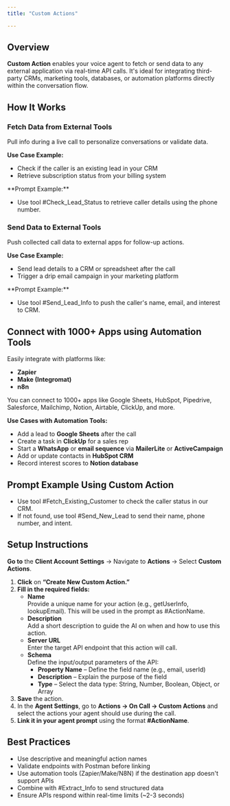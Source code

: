 ```yaml
---
title: "Custom Actions"

---
```


## **Overview**

**Custom Action** enables your voice agent to fetch or send data to any external application via real-time API calls. It's ideal for integrating third-party CRMs, marketing tools, databases, or automation platforms directly within the conversation flow.

## **How It Works**

### **Fetch Data from External Tools**

Pull info during a live call to personalize conversations or validate data.

**Use Case Example:**

- Check if the caller is an existing lead in your CRM
- Retrieve subscription status from your billing system

<Note>
  **Prompt Example:**

  - Use tool #Check_Lead_Status to retrieve caller details using the phone number.
</Note>

### **Send Data to External Tools**

Push collected call data to external apps for follow-up actions.

**Use Case Example:**

- Send lead details to a CRM or spreadsheet after the call
- Trigger a drip email campaign in your marketing platform

<Note>
  **Prompt Example:**

  - Use tool #Send_Lead_Info to push the caller's name, email, and interest to CRM.
</Note>

## **Connect with 1000\+ Apps using Automation Tools**

Easily integrate with platforms like:

- **Zapier**
- **Make (Integromat)**
- **n8n**

You can connect to 1000\+ apps like Google Sheets, HubSpot, Pipedrive, Salesforce, Mailchimp, Notion, Airtable, ClickUp, and more.

**Use Cases with Automation Tools:**

- Add a lead to **Google Sheets** after the call
- Create a task in **ClickUp** for a sales rep
- Start a **WhatsApp** or **email sequence** via **MailerLite** or **ActiveCampaign**
- Add or update contacts in **HubSpot CRM**
- Record interest scores to **Notion database**

## **Prompt Example Using Custom Action**

- Use tool #Fetch_Existing_Customer to check the caller status in our CRM. 
- If not found, use tool #Send_New_Lead to send their name, phone number, and intent.

## **Setup Instructions**

**Go to** the **Client Account Settings** → Navigate to **Actions** → Select **Custom Actions**.

1. **Click** on **“Create New Custom Action.”**
2. **Fill in the required fields:**
   - **Name**\
     Provide a unique name for your action (e.g., getUserInfo, lookupEmail). This will be used in the prompt as #ActionName.
   - **Description**\
     Add a short description to guide the AI on when and how to use this action.
   - **Server URL**\
     Enter the target API endpoint that this action will call.
   - **Schema**\
     Define the input/output parameters of the API:
     - **Property Name** – Define the field name (e.g., email, userId)
     - **Description** – Explain the purpose of the field
     - **Type** – Select the data type: String, Number, Boolean, Object, or Array
3. **Save** the action.
4. In the **Agent Settings**, go to **Actions → On Call → Custom Actions** and select the actions your agent should use during the call.
5. **Link it in your agent prompt** using the format **#ActionName**.

## **Best Practices**

- Use descriptive and meaningful action names
- Validate endpoints with Postman before linking
- Use automation tools (Zapier/Make/N8N) if the destination app doesn't support APIs
- Combine with #Extract_Info to send structured data
- Ensure APIs respond within real-time limits (~2-3 seconds)